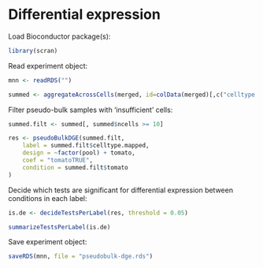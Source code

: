 # Differential expression

Load Bioconductor package(s):

```r
library(scran)
```

Read experiment object:

```r
mnn <- readRDS("")
```

```r
summed <- aggregateAcrossCells(merged, id=colData(merged)[,c("celltype.mapped", "sample")])
```

Filter pseudo-bulk samples with 'insufficient' cells:

```r
summed.filt <- summed[, summed$ncells >= 10]
```


```r
res <- pseudoBulkDGE(summed.filt, 
    label = summed.filt$celltype.mapped,
    design = ~factor(pool) + tomato,
    coef = "tomatoTRUE",
    condition = summed.filt$tomato 
)
```

Decide which tests are significant for differential expression between conditions in each label:

```r
is.de <- decideTestsPerLabel(res, threshold = 0.05)
```

```r
summarizeTestsPerLabel(is.de)
```


Save experiment object:

```r
saveRDS(mnn, file = "pseudobulk-dge.rds")
```